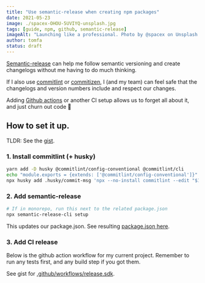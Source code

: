 ```yaml
---
title: "Use semantic-release when creating npm packages"
date: 2021-05-23
image: ./spacex-OHOU-5UVIYQ-unsplash.jpg
tags: [guide, npm, github, semantic-release]
imageAlt: "Launching like a professional. Photo by @spacex on Unsplash."
author: tomfa
status: draft
---
```


[Semantic-release](https://semantic-release.gitbook.io/semantic-release/) can help me follow semantic versioning and create changelogs without me having to do much thinking.

If I also use [commitlint](https://github.com/conventional-changelog/commitlint) or [commitizen](https://github.com/commitizen/cz-cli), I (and my team) can feel safe that the changelogs and version numbers include and respect our changes.

Adding [Github actions](https://github.com/semantic-release/semantic-release/blob/master/docs/recipes/github-actions.md) or another CI setup allows us to forget all about it, and just churn out code 💌

## How to set it up.

TLDR: See the [gist](https://gist.github.com/tomfa/be73276aaa2d4f54f56da5f9d8fb092b).

### 1. Install commitlint (+ husky)

```bash
yarn add -D husky @commitlint/config-conventional @commitlint/cli
echo "module.exports = {extends: ['@commitlint/config-conventional']}" > commitlint.config.js
npx husky add .husky/commit-msg 'npx --no-install commitlint --edit "$1"'
```

### 2. Add semantic-release

```bash
# If in monorepo, run this next to the related package.json
npx semantic-release-cli setup
```

This updates our package.json. See resulting [package.json here](https://gist.github.com/tomfa/be73276aaa2d4f54f56da5f9d8fb092b#file-package-json).

### 3. Add CI release

Below is the github action workflow for my current project. Remember to run any tests first, and any build step if you got them.

See gist for [.github/workflows/release.sdk](https://gist.github.com/tomfa/be73276aaa2d4f54f56da5f9d8fb092b#file-github_slash_workflows_slash_release-sdk).

